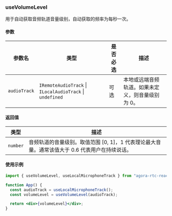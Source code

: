 ### useVolumeLevel

用于自动获取音频轨道音量级别，自动获取的频率为每秒一次。

#### 参数

| 参数名       | 类型                                                                             | 是否必选 | 描述                                             |
| ------------ | -------------------------------------------------------------------------------- | -------- | ------------------------------------------------ |
| `audioTrack` | `IRemoteAudioTrack` &VerticalLine; `ILocalAudioTrack` &VerticalLine; `undefined` | 可选     | 本地或远端音频轨道。如果未定义，则音量级别为 0。 |

#### 返回值

| 类型     | 描述                                                                                           |
| -------- | ---------------------------------------------------------------------------------------------- |
| `number` | 音频轨道的音量级别。取值范围 [0, 1]，1 代表理论最大音量。通常该值大于 0.6 代表用户在持续说话。 |

#### 使用示例

```jsx
import { useVolumeLevel, useLocalMicrophoneTrack } from "agora-rtc-react";

function App() {
  const audioTrack = useLocalMicrophoneTrack();
  const volumeLevel = useVolumeLevel(audioTrack);

  return <div>{volumeLevel}</div>;
}
```
